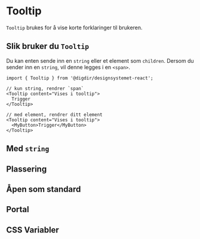 
<Meta of={TooltipStories} />

# Tooltip

`Tooltip` brukes for å vise korte forklaringer til brukeren. 

<Primary />
<Controls />

## Slik bruker du `Tooltip`

Du kan enten sende inn en `string` eller et element som `children`. Dersom du sender inn en `string`, vil denne legges i en `<span>`.

```tsx
import { Tooltip } from '@digdir/designsystemet-react';

// kun string, rendrer `span`
<Tooltip content="Vises i tooltip">
  Trigger
</Tooltip>

// med element, rendrer ditt element
<Tooltip content="Vises i tooltip">
  <MyButton>Trigger</MyButton>
</Tooltip>
```

## Med `string`

<Canvas of={TooltipStories.WithString} />

## Plassering

<Canvas of={TooltipStories.Placement} />

## Åpen som standard

<Canvas of={TooltipStories.DefaultOpen} />

## Portal

<Canvas of={TooltipStories.Portal} />

## CSS Variabler

<CssVariables css={css} />
